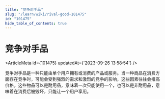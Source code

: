 ```yaml
---
title: "竞争对手品"
slug: "/learn/wiki/rival-good-101475"
id: "101475"
hide_table_of_contents: true
---
```



# 竞争对手品

<ArticleMeta id={101475} updatedAt={'2023-09-26 13:58:54'} />
<div className='border-solid border-b border-t-0 my-4 border-[var(--ifm-color-gray-300)]' />

竞争对手品是一种只能由单个用户拥有或消费的产品或服务。当一种商品在消费方面存在竞争时，可能会受到强烈的需求和激烈的竞争的影响，这些因素往往会推高价格。这些物品可以是耐用品，意味着一次只能使用一个，也可以是非耐用品，意味着在消费后被毁坏，只能让一个用户享用。
